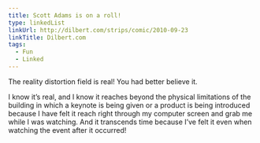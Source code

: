 ```yaml
---
title: Scott Adams is on a roll!
type: linkedList
linkUrl: http://dilbert.com/strips/comic/2010-09-23
linkTitle: Dilbert.com
tags:
  - Fun
  - Linked
---
```


The reality distortion field is real! You had better believe it.

I know it’s real, and I know it reaches beyond the physical limitations of the building in which a keynote is being given or a product is being introduced because I have felt it reach right through my computer screen and grab me while I was watching. And it transcends time because I’ve felt it even when watching the event after it occurred!
